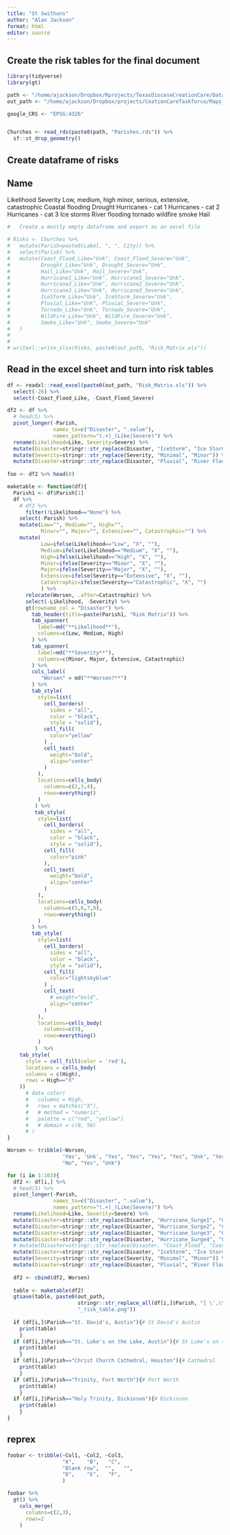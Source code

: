 ```yaml
---
title: "St Swithuns"
author: "Alan Jackson"
format: html
editor: source
---
```


## Create the risk tables for the final document

```r

library(tidyverse)
library(gt)

path <- "/home/ajackson/Dropbox/Rprojects/TexasDioceseCreationCare/Data/"
out_path <- "/home/ajackson/Dropbox/projects/CeationCareTaskforce/Maps_and_tables/Risk/"

google_CRS <- "EPSG:4326"


Churches <- read_rds(paste0(path, "Parishes.rds")) %>% 
  sf::st_drop_geometry()

```

##    Create dataframe of risks

Name
----
Likelihood          Severity
Low, medium, high   minor, serious, extensive, catastrophic
Coastal flooding
Drought
Hurricanes - cat 1
Hurricanes - cat 2
Hurricanes - cat 3
Ice storms
River flooding
tornado
wildfire
smoke
Hail

```r

#   Create a mostly empty dataframe and export as an excel file

# Risks <- Churches %>% 
#   mutate(Parish=paste0(Label, ", ", City)) %>% 
#   select(Parish) %>% 
#   mutate(Coast_Flood_Like="Unk", Coast_Flood_Severe="Unk",
#          Drought_Like="Unk", Drought_Severe="Unk",
#          Hail_Like="Unk", Hail_Severe="Unk",
#          Hurricane1_Like="Unk", Hurricane1_Severe="Unk",
#          Hurricane2_Like="Unk", Hurricane2_Severe="Unk",
#          Hurricane3_Like="Unk", Hurricane3_Severe="Unk",
#          IceStorm_Like="Unk", IceStorm_Severe="Unk",
#          Pluvial_Like="Unk", Pluvial_Severe="Unk",
#          Tornado_Like="Unk", Tornado_Severe="Unk",
#          WildFire_Like="Unk", WildFire_Severe="Unk",
#          Smoke_Like="Unk", Smoke_Severe="Unk"
#   )
#          
#          
# writexl::write_xlsx(Risks, paste0(out_path, "Risk_Matrix.xls"))

```

##        Read in the excel sheet and turn into risk tables

```r

df <- readxl::read_excel(paste0(out_path, "Risk_Matrix.xls")) %>% 
  select(-26) %>% 
  select(-Coast_Flood_Like, -Coast_Flood_Severe)

df2 <- df %>% 
  # head(5) %>% 
  pivot_longer(-Parish, 
               names_to=c("Disaster", ".value"),
               names_pattern="(.+)_(Like|Severe)") %>% 
  rename(Likelihood=Like, Severity=Severe) %>% 
  mutate(Disaster=stringr::str_replace(Disaster, "IceStorm", "Ice Storm")) %>% 
  mutate(Severity=stringr::str_replace(Severity, "Minimal", "Minor")) %>% 
  mutate(Disaster=stringr::str_replace(Disaster, "Pluvial", "River Flooding"))
              
foo <- df2 %>% head(8)

maketable <- function(df){
  Parish1 <- df$Parish[1]
  df %>%
    # df2 %>%
      filter(!Likelihood=="None") %>% 
    select(-Parish) %>% 
    mutate(Low="", Medium="", High="",
           Minor="", Major="", Extensive="", Catastrophic="") %>% 
    mutate(
           Low=ifelse(Likelihood=="Low", "X", ""),
           Medium=ifelse(Likelihood=="Medium", "X", ""),
           High=ifelse(Likelihood=="High", "X", ""),
           Minor=ifelse(Severity=="Minor", "X", ""),
           Major=ifelse(Severity=="Major", "X", ""),
           Extensive=ifelse(Severity=="Extensive", "X", ""),
           Catastrophic=ifelse(Severity=="Catastrophic", "X", "")
           ) %>% 
      relocate(Worsen, .after=Catastrophic) %>% 
      select(-Likelihood, -Severity) %>% 
      gt(rowname_col = "Disaster") %>% 
        tab_header(title=paste(Parish1, "Risk Matrix")) %>% 
        tab_spanner(
          label=md("**Likelihood**"),
          columns=c(Low, Medium, High)
        ) %>% 
        tab_spanner(
          label=md("**Severity**"),
          columns=c(Minor, Major, Extensive, Catastrophic)
        ) %>%   
        cols_label(
           "Worsen" = md("**Worsen?**")
        ) %>%
        tab_style(
          style=list(
            cell_borders(
              sides = "all", 
              color = "black", 
              style = "solid"),
            cell_fill(
              color="yellow"
            ) ,
            cell_text(
              weight="bold",
              align="center"
            )
          ),
          locations=cells_body(
            columns=c(2,3,4),
            rows=everything()
          )
         ) %>% 
         tab_style(
          style=list(
            cell_borders(
              sides = "all", 
              color = "black", 
              style = "solid"),
            cell_fill(
              color="pink"
            ), 
            cell_text(
              weight="bold",
              align="center"
            )
          ),
          locations=cells_body(
            columns=c(5,6,7,8),
            rows=everything()
          )
        ) %>%        
        tab_style(
          style=list(
            cell_borders(
              sides = "all", 
              color = "black", 
              style = "solid"),
            cell_fill(
              color="lightskyblue"
            ) ,
            cell_text(
              # weight="bold",
              align="center"
            )
          ),
          locations=cells_body(
            columns=c(9),
            rows=everything()
          )
         )  %>% 
    tab_style(
      style = cell_fill(color = 'red'),
      locations = cells_body(
      columns = c(High), 
      rows = High=="X" 
    ))
      # data_color(
      #   columns = High,
      #   rows = matches("X"),
      #   # method = "numeric",
      #   palette = c("red", "yellow")
      #   # domain = c(0, 50)
      # )
}

Worsen <- tribble(~Worsen,
                  'Yes', 'Unk', "Yes", "Yes", "Yes", "Yes", "Unk", "Yes",
                  "No", "Yes", "Unk")

for (i in 1:163){
  df2 <- df[i,] %>% 
  # head(5) %>% 
  pivot_longer(-Parish, 
               names_to=c("Disaster", ".value"),
               names_pattern="(.+)_(Like|Severe)") %>% 
  rename(Likelihood=Like, Severity=Severe) %>% 
  mutate(Disaster=stringr::str_replace(Disaster, "Hurricane_Surge1", "Cat 1 Surge")) %>% 
  mutate(Disaster=stringr::str_replace(Disaster, "Hurricane_Surge2", "Cat 2 Surge")) %>% 
  mutate(Disaster=stringr::str_replace(Disaster, "Hurricane_Surge3", "Cat 3 Surge")) %>% 
  mutate(Disaster=stringr::str_replace(Disaster, "Hurricane_Surge4", "Cat 4 Surge")) %>% 
  # mutate(Disaster=stringr::str_replace(Disaster, "Coast_Flood", "Coastal Flooding")) %>% 
  mutate(Disaster=stringr::str_replace(Disaster, "IceStorm", "Ice Storm")) %>% 
  mutate(Severity=stringr::str_replace(Severity, "Minimal", "Minor")) %>% 
  mutate(Disaster=stringr::str_replace(Disaster, "Pluvial", "River Flooding"))
  
  df2 <- cbind(df2, Worsen)
  
  table <- maketable(df2)
  gtsave(table, paste0(out_path, 
                       stringr::str_replace_all(df[i,]$Parish, "[ \',\\.]", "_"),
                       "_risk_table.png")) 
  
  if (df[i,]$Parish=="St. David's, Austin"){# St David's Austin
    print(table)
    }
  if (df[i,]$Parish=="St. Luke's on the Lake, Austin"){# St Luke's on the Lake
    print(table)
    }
  if (df[i,]$Parish=="Christ Church Cathedral, Houston"){# Cathedral
    print(table)
    }
  if (df[i,]$Parish=="Trinity, Fort Worth"){# Fort Worth
    print(table)
    }
  if (df[i,]$Parish=="Holy Trinity, Dickinson"){# Dickinson
    print(table)
    }
}


```


## reprex

```r

foobar <- tribble(~Col1, ~Col2, ~Col3,
                  "A",    "B",   "C",
                  "Blank row",  "",   "",
                  "D",    "E",   "F",
                  )

foobar %>% 
  gt() %>% 
    cols_merge(
      columns=c(2,3),
      rows=2
    ) 

```


